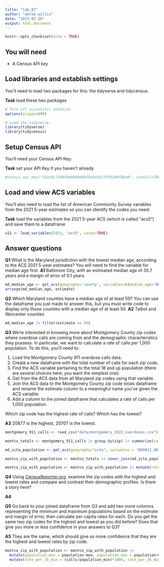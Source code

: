 ```yaml
---
title: "lab_07"
author: "derek willis"
date: "2023-03-28"
output: html_document
---
```


```r
knitr::opts_chunk$set(echo = TRUE)
```

## You will need

-   A Census API key

## Load libraries and establish settings

You'll need to load two packages for this: the tidyverse and tidycensus.

**Task** load these two packages

```r
# Turn off scientific notation
options(scipen=999)

# Load the tidyverse.
library(tidyverse)
library(tidycensus)
```

## Setup Census API

You'll need your Census API Key:

**Task** set your API Key if you haven't already

```r
#census_api_key("102c0c72d8f8eb880608f9dacb53fdf9100f8ba0", install=TRUE)
```

## Load and view ACS variables

You'll also need to load the list of American Community Survey variables from the 2021 5-year estimates so you can identify the codes you need:

**Task** load the variables from the 2021 5-year ACS (which is called "acs5") and save them to a dataframe

```r
v21 <- load_variables(2021, "acs5", cache=TRUE)
```

## Answer questions

**Q1** What is the Maryland jurisdiction with the lowest median age, according to the ACS 2021 5-year estimates? You will need to find the variable for median age first. **A1** Baltimore City, with an estimated median age of 35.7 years and a margin of error of 0.1 years.

```r
md_median_age <- get_acs(geography='county', variables=c(median_age='B01002_001'), state='MD', year=2021)
arrange(md_median_age, estimate)
```

**Q2** Which Maryland counties have a median age of at least 50? You can use the dataframe you just made to answer this, but you must write code to display only those counties with a median age of at least 50. **A2** Talbot and Worcester counties

```r
md_median_age |> filter(estimate >= 50)
```

**Q3** We're interested in knowing more about Montgomery County zip codes where overdose calls are coming from and the demographic characteristics they possess. In particular, we want to calculate a rate of calls per 1,000 population. To do this, you'll need to:

1.  Load the Montgomery County 911 overdose calls data.
2.  Create a new dataframe with the total number of calls for each zip code.
3.  Find the ACS variable pertaining to the total 18 and up population (there are several choices here; you want the simplest one).
4.  Get from the ACS data from all Maryland zip codes using that variable.
5.  Join the ACS data to the Montgomery County zip code totals dataframe and rename the estimate column to a meaningful name you've given the ACS variable.
6.  Add a column to the joined dataframe that calculates a rate of calls per 1,000 population.

Which zip code has the highest rate of calls? Which has the lowest?

**A3** 20877 is the highest, 20707 is the lowest.

```r
montgomery_911_calls <- read_csv("data/montgomery_2022_overdoses.csv") |> mutate(zip = as.character(zip))

montco_totals <- montgomery_911_calls |> group_by(zip) |> summarize(calls = n()) |> arrange(desc(calls))

md_zcta_population <- get_acs(geography="zcta", variables = "B09021_001", state='MD', year=2019)

montco_zip_with_population <- montco_totals |> inner_join(md_zcta_population, by=c('zip' = 'GEOID')) |> rename(population = estimate)

montco_zip_with_population <- montco_zip_with_population |> mutate(rate_per_1k = (calls/population)*1000) |> arrange(desc(rate_per_1k))
```

**Q4** Using [CensusReporter.org](https://censusreporter.org/), examine the zip codes with the highest and lowest rates and compare and contrast their demographic profiles. Is there a story here?

**A4** 

**Q5** Go back to your joined dataframe from Q3 and add two more columns representing the minimum and maximum populations based on the estimate and margin of error, then calculate per capita rates for each. Do you get the same two zip codes for the highest and lowest as you did before? Does that give you more or less confidence in your answers to Q3?

**A5** They are the same, which should give us more confidence that they are the highest and lowest rates by zip code.

```r
montco_zip_with_population <- montco_zip_with_population |> 
  mutate(population_min = population-moe, population_max = population+moe) |> 
  mutate(rate_per_1k_min = (calls/population_min)*1000, rate_per_1k_max = (calls/population_max)*1000)
```
